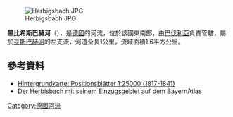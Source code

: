 {{Expand language|1=de|time=2020-08-25T12:59:41+00:00}}
{{Coord|49|57|24.89|N|9|9|53.87|E|display=title}}
[[Image:Herbigsbach.JPG|right]]

'''黑比希斯巴赫河'''（{{lang-de|Herbigsbach}}），是[[德國|德國]]的河流，位於該國東南部，由[[巴伐利亞|巴伐利亞]]負責管轄，屬於[[亨斯巴赫河|亨斯巴赫河]]的左支流，河道全長1公里，流域面積1.6平方公里。

==參考資料==
* [https://geoportal.bayern.de/bayernatlas/?zoom=11&bgLayer=historisch&Y=4296614.00&X=5539052.00&lang=de&topic=ba&catalogNodes=122 Hintergrundkarte: Positionsblätter 1:25000 (1817-1841)]
* [http://geoportal.bayern.de/bayernatlas/default?lon=4296738.0&lat=5538872.0&zoom=11&base=951 Der Herbisbach mit seinem Einzugsgebiet]{{Dead link}} auf dem BayernAtlas

{{Germany-geo-stub}}
[[Category:德國河流|Category:德國河流]]